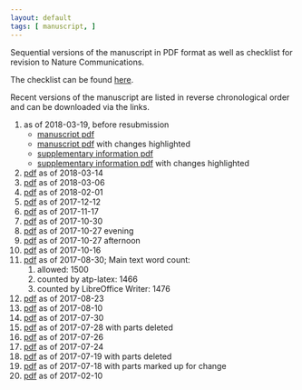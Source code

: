 ```yaml
---
layout: default
tags: [ manuscript, ]
---
```


Sequential versions of the manuscript in PDF format as well as checklist for revision to Nature Communications.

The checklist can be found [here]({{ site.baseurl}}/assets/projects/monoallelic-brain/nat-comms-checklist.csv).

Recent versions of the manuscript are listed in reverse chronological order and can be downloaded via the links.

1. as of 2018-03-19, before resubmission
    * [manuscript pdf]({{ site.baseurl }}/assets/projects/monoallelic-brain/2018-03-19-monoall-ms.pdf)
    * [manuscript pdf]({{ site.baseurl }}/assets/projects/monoallelic-brain/2018-03-19-manuscript-changes.pdf) with changes highlighted
    * [supplementary information pdf]({{ site.baseurl }}/assets/projects/monoallelic-brain/2018-03-19-supplementary-information.pdf)
    * [supplementary information pdf]({{ site.baseurl }}/assets/projects/monoallelic-brain/2018-03-19-supplementary-information-changes.pdf) with changes highlighted
1. [pdf]({{ site.baseurl }}/assets/projects/monoallelic-brain/2018-03-14-monoall-ms.pdf) as of 2018-03-14
1. [pdf]({{ site.baseurl }}/assets/projects/monoallelic-brain/2018-03-06-monoall-ms.pdf) as of 2018-03-06
1. [pdf]({{ site.baseurl }}/assets/projects/monoallelic-brain/2018-02-01-monoall-ms.pdf) as of 2018-02-01
1. [pdf]({{ site.baseurl }}/assets/projects/monoallelic-brain/2017-12-12-monoall-ms.pdf) as of 2017-12-12
1. [pdf]({{ site.baseurl }}/assets/projects/monoallelic-brain/2017-11-17-monoall-ms.pdf) as of 2017-11-17
1. [pdf]({{ site.baseurl }}/assets/projects/monoallelic-brain/2017-10-30-monoall-ms.pdf) as of 2017-10-30
1. [pdf]({{ site.baseurl }}/assets/projects/monoallelic-brain/2017-10-27-b-monoall-ms.pdf) as of 2017-10-27 evening
1. [pdf]({{ site.baseurl }}/assets/projects/monoallelic-brain/2017-10-27-monoall-ms.pdf) as of 2017-10-27 afternoon
1. [pdf]({{ site.baseurl }}/assets/projects/monoallelic-brain/2017-10-16-monoall-ms.pdf) as of 2017-10-16
1. [pdf]({{ site.baseurl }}/assets/projects/monoallelic-brain/2017-08-30-monoall-ms.pdf) as of 2017-08-30; Main text word count:
   1. allowed: 1500
   1. counted by atp-latex: 1466
   1. counted by LibreOffice Writer: 1476
1. [pdf]({{ site.baseurl }}/assets/projects/monoallelic-brain/2017-08-23-monoall-ms.pdf) as of 2017-08-23
1. [pdf]({{ site.baseurl }}/assets/projects/monoallelic-brain/2017-08-10-monoall-ms.pdf) as of 2017-08-10
1. [pdf]({{ site.baseurl }}/assets/projects/monoallelic-brain/2017-07-30-monoall-ms.pdf) as of 2017-07-30
1. [pdf]({{ site.baseurl }}/assets/projects/monoallelic-brain/2017-07-28-monoall-ms.pdf) as of 2017-07-28 with parts deleted
1. [pdf]({{ site.baseurl }}/assets/projects/monoallelic-brain/2017-07-26-monoall-ms.pdf) as of 2017-07-26
1. [pdf]({{ site.baseurl }}/assets/projects/monoallelic-brain/2017-07-24-monoall-ms.pdf) as of 2017-07-24
1. [pdf]({{ site.baseurl }}/assets/projects/monoallelic-brain/2017-07-19-monoall-ms.pdf) as of 2017-07-19 with parts deleted
1. [pdf]({{ site.baseurl }}/assets/projects/monoallelic-brain/2017-07-18-monoall-ms.pdf) as of 2017-07-18 with parts marked up for change
1. [pdf]({{ site.baseurl }}/assets/projects/monoallelic-brain/2017-02-10-monoall-ms.pdf) as of 2017-02-10

